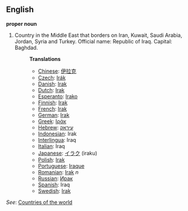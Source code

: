 ==English==

'''proper noun'''

# Country in the Middle East that borders on Iran, Kuwait, Saudi Arabia, Jordan, Syria and Turkey. Official name: Republic of Iraq. Capital: Baghdad.
#:'''Translations'''
#:*[[Chinese]]: [[伊拉克]]
#:*[[Czech]]: [[Irák]]
#:*[[Danish]]: [[Irak]]
#:*[[Dutch]]: [[Irak]]
#:*[[Esperanto]]: [[Irako]]
#:*[[Finnish]]: [[Irak]]
#:*[[French]]: [[Irak]]
#:*[[German]]: [[Irak]]
#:*[[Greek]]: [[Ιράκ]]
#:*[[Hebrew]]: [[עיראק]]
#:*[[Indonesian]]: Irak
#:*[[Interlingua]]: Iraq
#:*[[Italian]]: Iraq
#:*[[Japanese]]: [[イラク]] (iraku)
#:*[[Polish]]: [[Irak]]
#:*[[Portuguese]]: [[Iraque]]
#:*[[Romanian]]: [[Irak]] ''n''
#:*[[Russian]]: [[Ирак]]
#:*[[Spanish]]: Iraq
#:*[[Swedish]]: [[Irak]]

''See'': [[Countries of the world]]